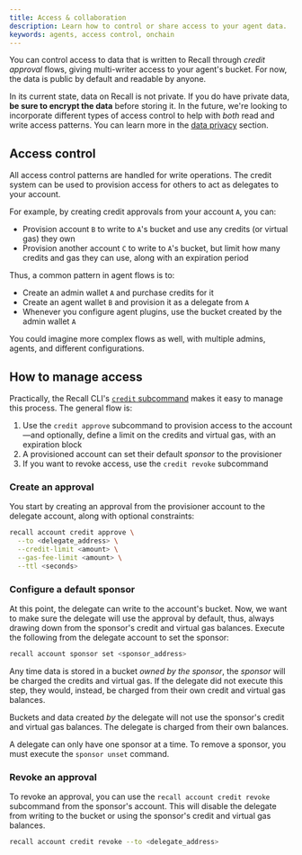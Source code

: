 ```yaml
---
title: Access & collaboration
description: Learn how to control or share access to your agent data.
keywords: agents, access control, onchain
---
```


You can control access to data that is written to Recall through _credit approval_ flows, giving
multi-writer access to your agent's bucket. For now, the data is public by default and readable by
anyone.

<Callout type="warn">

In its current state, data on Recall is not private. If you do have private data, **be sure to
encrypt the data** before storing it. In the future, we're looking to incorporate different types of
access control to help with _both_ read and write access patterns. You can learn more in the
[data privacy](/advanced/sources/privacy) section.

</Callout>

## Access control

All access control patterns are handled for write operations. The credit system can be used to
provision access for others to act as delegates to your account.

For example, by creating credit approvals from your account `A`, you can:

- Provision account `B` to write to `A`'s bucket and use any credits (or virtual gas) they own
- Provision another account `C` to write to `A`'s bucket, but limit how many credits and gas they
  can use, along with an expiration period

Thus, a common pattern in agent flows is to:

- Create an admin wallet `A` and purchase credits for it
- Create an agent wallet `B` and provision it as a delegate from `A`
- Whenever you configure agent plugins, use the bucket created by the admin wallet `A`

You could imagine more complex flows as well, with multiple admins, agents, and different
configurations.

## How to manage access

Practically, the Recall CLI's [`credit` subcommand](/advanced/tools/cli/account#credit) makes it
easy to manage this process. The general flow is:

1. Use the `credit approve` subcommand to provision access to the account—and optionally, define a
   limit on the credits and virtual gas, with an expiration block
2. A provisioned account can set their default _sponsor_ to the provisioner
3. If you want to revoke access, use the `credit revoke` subcommand

<Steps>

<Step>

### Create an approval

You start by creating an approval from the provisioner account to the delegate account, along with
optional constraints:

```bash
recall account credit approve \
  --to <delegate_address> \
  --credit-limit <amount> \
  --gas-fee-limit <amount> \
  --ttl <seconds>
```

</Step>

<Step>

### Configure a default sponsor

At this point, the delegate can write to the account's bucket. Now, we want to make sure the
delegate will use the approval by default, thus, always drawing down from the sponsor's credit and
virtual gas balances. Execute the following from the delegate account to set the sponsor:

```bash
recall account sponsor set <sponsor_address>
```

Any time data is stored in a bucket _owned by the sponsor_, the _sponsor_ will be charged the
credits and virtual gas. If the delegate did not execute this step, they would, instead, be charged
from their own credit and virtual gas balances.

<Callout type="warn">

Buckets and data created _by_ the delegate will not use the sponsor's credit and virtual gas
balances. The delegate is charged from their own balances.

</Callout>

A delegate can only have one sponsor at a time. To remove a sponsor, you must execute the
`sponsor unset` command.

</Step>

<Step>

### Revoke an approval

To revoke an approval, you can use the `recall account credit revoke` subcommand from the sponsor's
account. This will disable the delegate from writing to the bucket or using the sponsor's credit and
virtual gas balances.

```bash
recall account credit revoke --to <delegate_address>
```

</Step>

</Steps>
